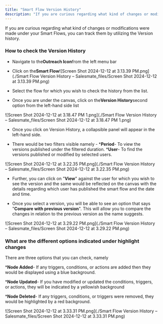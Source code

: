```yaml
---
title: "Smart Flow Version History"
description: "If you are curious regarding what kind of changes or modifications were made under your Smart Flows, you can track them by utilizing the Version histo..."
---
```


If you are curious regarding what kind of changes or modifications were made under your Smart Flows, you can track them by utilizing the Version history.


### How to check the Version History


*   Navigate to the**Outreach Icon**from the left menu bar

*   Click on the**Smart Flow**![Screen Shot 2024-12-12 at 3.13.39 PM.png](./Smart Flow Version History – Salesmate_files/Screen Shot 2024-12-12 at 3.13.39 PM.png)


*   Select the flow for which you wish to check the history from the list.

*   Once you are under the canvas, click on the**Version History**second option from the left-hand side list

![Screen Shot 2024-12-12 at 3.18.47 PM 1.png](./Smart Flow Version History – Salesmate_files/Screen Shot 2024-12-12 at 3.18.47 PM 1.png)


*   Once you click on Version History, a collapsible panel will appear in the left-hand side.

*   There would be two filters visible namely -
    ***Period**\- To view the versions published under the filtered duration.
    ***User**\- To find the versions published or modified by selected users.

![Screen Shot 2024-12-12 at 3.22.35 PM.png](./Smart Flow Version History – Salesmate_files/Screen Shot 2024-12-12 at 3.22.35 PM.png)


*   Further, you can click on "**View**" against the user for which you wish to see the version and the same would be reflected on the canvas with the details regarding which user has published the smart flow and the date and time.

*   Once you select a version, you will be able to see an option that says "**Compare with previous version**". This will allow you to compare the changes in relation to the previous version as the name suggests.

![Screen Shot 2024-12-12 at 3.29.22 PM.png](./Smart Flow Version History – Salesmate_files/Screen Shot 2024-12-12 at 3.29.22 PM.png)


### What are the different options indicated under highlight changes

There are three options that you can check, namely


***Node Added**\- If any triggers, conditions, or actions are added then they would be displayed using a blue background.

***Node Updated**\- If you have modified or updated the conditions, triggers, or actions, they will be indicated by a yellowish background

***Node Deleted**\- If any triggers, conditions, or triggers were removed, they would be highlighted by a red background.

![Screen Shot 2024-12-12 at 3.33.31 PM.png](./Smart Flow Version History – Salesmate_files/Screen Shot 2024-12-12 at 3.33.31 PM.png)

